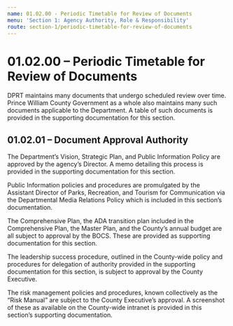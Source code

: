 ```yaml
---
name: 01.02.00 - Periodic Timetable for Review of Documents
menu: 'Section 1: Agency Authority, Role & Responsibility'
route: section-1/periodic-timetable-for-review-of-documents
---
```

# 01.02.00 – Periodic Timetable for Review of Documents

DPRT maintains many documents that undergo scheduled review over time. Prince William County Government as a whole also maintains many such documents applicable to the Department. A table of such documents is provided in the supporting documentation for this section.

## 01.02.01 – Document Approval Authority

The Department’s Vision, Strategic Plan, and Public Information Policy are approved by the agency’s Director. A memo detailing this process is provided in the supporting documentation for this section.

Public Information policies and procedures are promulgated by the Assistant Director of Parks, Recreation, and Tourism for Communication via the Departmental Media Relations Policy which is included in this section’s documentation.

The Comprehensive Plan, the ADA transition plan included in the Comprehensive Plan, the Master Plan, and the County’s annual budget are all subject to approval by the BOCS. These are provided as supporting documentation for this section.

The leadership success procedure, outlined in the County-wide policy and procedures for delegation of authority provided in the supporting documentation for this section, is subject to approval by the County Executive.

The risk management policies and procedures, known collectively as the “Risk Manual” are subject to the County Executive’s approval. A screenshot of these as available on the County-wide intranet is provided in this section’s supporting documentation.
